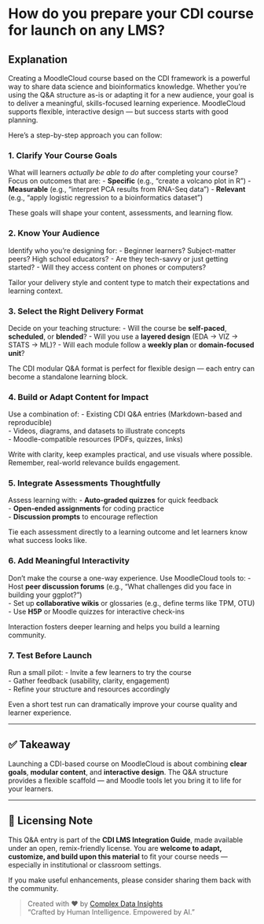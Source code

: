 # How do you prepare your CDI course for launch on any LMS?

## Explanation

Creating a MoodleCloud course based on the CDI framework is a powerful way to share data science and bioinformatics knowledge. Whether you're using the Q&A structure as-is or adapting it for a new audience, your goal is to deliver a meaningful, skills-focused learning experience. MoodleCloud supports flexible, interactive design — but success starts with good planning.

Here’s a step-by-step approach you can follow:

### 1. Clarify Your Course Goals  
What will learners *actually be able to do* after completing your course? Focus on outcomes that are:
- **Specific** (e.g., “create a volcano plot in R”)
- **Measurable** (e.g., “interpret PCA results from RNA-Seq data”)
- **Relevant** (e.g., “apply logistic regression to a bioinformatics dataset”)

These goals will shape your content, assessments, and learning flow.

### 2. Know Your Audience  
Identify who you're designing for:
- Beginner learners? Subject-matter peers? High school educators?
- Are they tech-savvy or just getting started?
- Will they access content on phones or computers?

Tailor your delivery style and content type to match their expectations and learning context.

### 3. Select the Right Delivery Format  
Decide on your teaching structure:
- Will the course be **self-paced**, **scheduled**, or **blended**?
- Will you use a **layered design** (EDA → VIZ → STATS → ML)?
- Will each module follow a **weekly plan** or **domain-focused unit**?

The CDI modular Q&A format is perfect for flexible design — each entry can become a standalone learning block.

### 4. Build or Adapt Content for Impact  
Use a combination of:
- Existing CDI Q&A entries (Markdown-based and reproducible)  
- Videos, diagrams, and datasets to illustrate concepts  
- Moodle-compatible resources (PDFs, quizzes, links)

Write with clarity, keep examples practical, and use visuals where possible. Remember, real-world relevance builds engagement.

### 5. Integrate Assessments Thoughtfully  
Assess learning with:
- **Auto-graded quizzes** for quick feedback  
- **Open-ended assignments** for coding practice  
- **Discussion prompts** to encourage reflection

Tie each assessment directly to a learning outcome and let learners know what success looks like.

### 6. Add Meaningful Interactivity  
Don’t make the course a one-way experience. Use MoodleCloud tools to:
- Host **peer discussion forums** (e.g., “What challenges did you face in building your ggplot?”)  
- Set up **collaborative wikis** or glossaries (e.g., define terms like TPM, OTU)  
- Use **H5P** or Moodle quizzes for interactive check-ins

Interaction fosters deeper learning and helps you build a learning community.

### 7. Test Before Launch  
Run a small pilot:
- Invite a few learners to try the course  
- Gather feedback (usability, clarity, engagement)  
- Refine your structure and resources accordingly

Even a short test run can dramatically improve your course quality and learner experience.

---

## ✅ Takeaway

Launching a CDI-based course on MoodleCloud is about combining **clear goals**, **modular content**, and **interactive design**. The Q&A structure provides a flexible scaffold — and Moodle tools let you bring it to life for your learners.

---

## 📘 Licensing Note

This Q&A entry is part of the **CDI LMS Integration Guide**, made available under an open, remix-friendly license. You are **welcome to adapt, customize, and build upon this material** to fit your course needs — especially in institutional or classroom settings.

If you make useful enhancements, please consider sharing them back with the community.

> Created with ❤️ by [Complex Data Insights](https://complexdatainsights.com)  
> “Crafted by Human Intelligence. Empowered by AI.”
